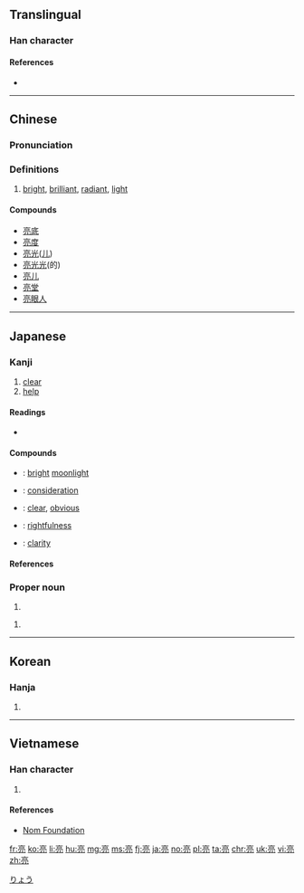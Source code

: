 ==Translingual==
{{stroke order|strokes=9}}

===Han character===
{{Han char|rn=8|rad=亠|as=07|sn=9|four=0021<sub>7</sub>|canj=卜口月弓 (YRBN), 卜口月山 (YRBU)|ids=⿱⿳[[亠]][[口]][[冖]][[几]]}}

====References====
* {{Han ref|kx=0089.040|dkj=00304|dj=0188.100|hdz=10286.030|uh=4EAE|ud=20142|bh=AB47|bd=43847}}

----

==Chinese==
{{zh-forms}}

===Pronunciation===
{{zh-pron
|m=liàng
|c=loeng6
|mc=y
|oc=y
|ma=zh-liàng.ogg
|cat=a
}}

===Definitions===
# [[bright]], [[brilliant]], [[radiant]], [[light]]

====Compounds====
* [[亮底]]
* [[亮度]]
* [[亮光]]([[儿化|儿]])
* [[亮光光]](的)
* [[亮儿]]
* [[亮堂]]
* [[亮眼人]]

----

==Japanese==

===Kanji===
{{ja-kanji|grade=n|rs=亠07}}

# [[clear]]
# [[help]] 

====Readings====
* {{ja-readings|goon= [[ろう]] (rō)|kanon=[[りょう]] (ryō), [[りゃう]] (ryau)|kun=[[あきらか]] (akiraka), [[すけ]] (suke)|nanori=[[あき]] (aki), [[あきら]] (akira), [[きょう]] (kyō), [[たすく]] (tasuku), [[ふさ]] (fusa), [[まこと]] (makoto), [[よし]] (yoshi)}}

====Compounds====
* {{ja-r|亮月|りょうげつ}}: [[bright]] [[moonlight]]
* {{ja-r|亮察|りょうさつ}}: [[consideration]]
* {{ja-r|亮然|りょうぜん}}: [[clear]], [[obvious]]
* {{ja-r|亮直|りょうちょく}}: [[rightfulness]]
* {{ja-r|明亮|めいりょう}}: [[clarity]]

====References====
{{ja-kref
|jis= 4E3C
|ku= 4628
|shift= 97ba
|euc= CEBC
|freq= 1821
|nelson= 302
|newnelson= 95
|halpern= 2071
|kld= 1313
|heisig= 2920
|tuttle= 2j7.6
}}

===Proper noun===
{{ja-pos|りょう|proper}}

# {{given name|male|lang=ja}}

{{ja-pos|あきら|proper}}

# {{given name|male|lang=ja}}

[[Category:Japanese male given names|りょう]]

----

==Korean==

===Hanja===
{{ko-hanja|hangeul=량|rv=ryang|mr=ryang}}

# {{defn|lang=ko|sort=亠07}}

----

==Vietnamese==

===Han character===
{{vi-hantu|[[lượng]]|rs=亠07}}

# {{defn|lang=vi|sort=亠07}}

====References====
*[http://nomfoundation.org/common/nom_details.php?codepoint=4eae Nom Foundation]

[[fr:亮]]
[[ko:亮]]
[[li:亮]]
[[hu:亮]]
[[mg:亮]]
[[ms:亮]]
[[fj:亮]]
[[ja:亮]]
[[no:亮]]
[[pl:亮]]
[[ta:亮]]
[[chr:亮]]
[[uk:亮]]
[[vi:亮]]
[[zh:亮]]